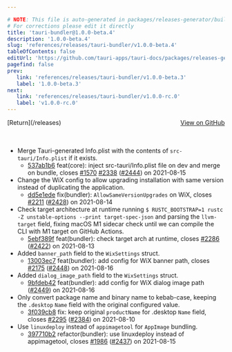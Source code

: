 ```yaml
---

# NOTE: This file is auto-generated in packages/releases-generator/build.ts
# For corrections please edit it directly
title: 'tauri-bundler@1.0.0-beta.4'
description: '1.0.0-beta.4'
slug: 'references/releases/tauri-bundler/v1.0.0-beta.4'
tableOfContents: false
editUrl: 'https://github.com/tauri-apps/tauri-docs/packages/releases-generator/build.ts'
pagefind: false
prev:
   link: 'references/releases/tauri-bundler/v1.0.0-beta.3'
   label: '1.0.0-beta.3'
next:
   link: 'references/releases/tauri-bundler/v1.0.0-rc.0'
   label: 'v1.0.0-rc.0'
---
```


			

<ReleaseSidebar slug="references/releases/tauri-bundler"  packageName="tauri-bundler" />

<div style="margin-bottom:3rem; display: flex; justify-content: space-between; align-items: center"><span>[Return](/releases)</span><span><a href="https://github.com/tauri-apps/tauri/releases/tag/tauri-bundler-v1.0.0-beta.4">View on GitHub</a></span></div>

- Merge Tauri-generated Info.plist with the contents of `src-tauri/Info.plist` if it exists.
  - [537ab1b6](https://www.github.com/tauri-apps/tauri/commit/537ab1b6d5a792c550a535619965c9e4126292e6) feat(core): inject src-tauri/Info.plist file on dev and merge on bundle, closes [#1570](https://www.github.com/tauri-apps/tauri/pull/1570) [#2338](https://www.github.com/tauri-apps/tauri/pull/2338) ([#2444](https://www.github.com/tauri-apps/tauri/pull/2444)) on 2021-08-15
- Change the WiX config to allow upgrading installation with same version instead of duplicating the application.
  - [dd5e1ede](https://www.github.com/tauri-apps/tauri/commit/dd5e1ede32ab8c10849fe6583d93ef493dd6f184) fix(bundler): `AllowSameVersionUpgrades` on WiX, closes [#2211](https://www.github.com/tauri-apps/tauri/pull/2211) ([#2428](https://www.github.com/tauri-apps/tauri/pull/2428)) on 2021-08-14
- Check target architecture at runtime running `$ RUSTC_BOOTSTRAP=1 rustc -Z unstable-options --print target-spec-json` and parsing the `llvm-target` field, fixing macOS M1 sidecar check until we can compile the CLI with M1 target on GitHub Actions.
  - [5ebf389f](https://www.github.com/tauri-apps/tauri/commit/5ebf389f6c6805ccd2b15d81fe12416770e39222) feat(bundler): check target arch at runtime, closes [#2286](https://www.github.com/tauri-apps/tauri/pull/2286) ([#2422](https://www.github.com/tauri-apps/tauri/pull/2422)) on 2021-08-13
- Added `banner_path` field to the `WixSettings` struct.
  - [13003ec7](https://www.github.com/tauri-apps/tauri/commit/13003ec761b1530705d6129519dc4e226eb992c7) feat(bundler): add config for WiX banner path, closes [#2175](https://www.github.com/tauri-apps/tauri/pull/2175) ([#2448](https://www.github.com/tauri-apps/tauri/pull/2448)) on 2021-08-16
- Added `dialog_image_path` field to the `WixSettings` struct.
  - [9bfdeb42](https://www.github.com/tauri-apps/tauri/commit/9bfdeb42effeeec27aa15bbc5b05040eadfda5ba) feat(bundler): add config for WiX dialog image path ([#2449](https://www.github.com/tauri-apps/tauri/pull/2449)) on 2021-08-16
- Only convert package name and binary name to kebab-case, keeping the `.desktop` `Name` field with the original configured value.
  - [3f039cb8](https://www.github.com/tauri-apps/tauri/commit/3f039cb8a308b0f18deaa37d7cfb1cc50d308d0e) fix: keep original `productName` for .desktop `Name` field, closes [#2295](https://www.github.com/tauri-apps/tauri/pull/2295) ([#2384](https://www.github.com/tauri-apps/tauri/pull/2384)) on 2021-08-10
- Use `linuxdeploy` instead of `appimagetool` for `AppImage` bundling.
  - [397710b2](https://www.github.com/tauri-apps/tauri/commit/397710b2c5699dab78118f58760dda07e276d4c2) refactor(bundler): use linuxdeploy instead of appimagetool, closes [#1986](https://www.github.com/tauri-apps/tauri/pull/1986) ([#2437](https://www.github.com/tauri-apps/tauri/pull/2437)) on 2021-08-15

